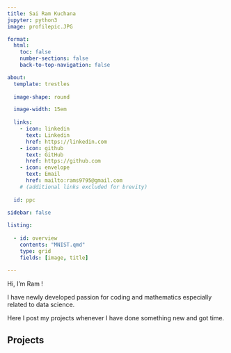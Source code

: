 ```yaml
---
title: Sai Ram Kuchana
jupyter: python3
image: profilepic.JPG

format:
  html:
    toc: false
    number-sections: false
    back-to-top-navigation: false

about:
  template: trestles
  
  image-shape: round

  image-width: 15em
  
  links:
    - icon: linkedin
      text: Linkedin
      href: https://linkedin.com
    - icon: github
      text: GitHub
      href: https://github.com      
    - icon: envelope
      text: Email
      href: mailto:rams9795@gmail.com
    # (additional links excluded for brevity)
  
  id: ppc
    
sidebar: false

listing:
  
  - id: overview
    contents: "MNIST.qmd"
    type: grid
    fields: [image, title]
    
---
```



:::{#ppc}

Hi, I'm Ram !


I have newly developed passion for coding and mathematics especially related to data science.

Here I post my projects whenever I have done something new and got time.

:::




## Projects

:::{#overview}
:::







